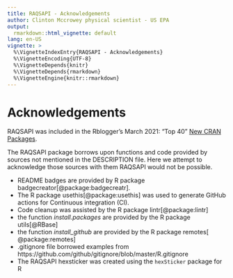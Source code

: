 ---
title: RAQSAPI - Acknowledgements
author: Clinton Mccrowey physical scientist - US EPA
output:
  rmarkdown::html_vignette: default
lang: en-US
vignette: >
  %\VignetteIndexEntry{RAQSAPI - Acknowledgements}
  %\VignetteEncoding{UTF-8}
  %\VignetteDepends{knitr}
  %\VignetteDepends{rmarkdown}
  %\VignetteEngine{knitr::rmarkdown}
---

# Acknowledgements
RAQSAPI was included in the Rblogger's  March 2021: “Top 40” [New CRAN Packages](https://www.r-bloggers.com/2021/04/march-2021-top-40-new-cran-packages/).

  The RAQSAPI package borrows upon functions and code provided by sources not
mentioned in the DESCRIPTION file. Here we attempt to acknowledge those sources
with them RAQSAPI would not be possible.

* README badges are provided by R package badgecreator[@package:badgecreatr].
* The R package usethis[@package:usethis] was used to generate GitHub actions
    for Continuous integration (CI).
* Code cleanup was assisted by the R package lintr[@package:lintr]
* the function *install.packages* are provided by the R package utils[@RBase]
* the function *install_github* are provided by the R package remotes[
    @package:remotes]
* .gitignore file borrowed examples from https://github.com/github/gitignore/blob/master/R.gitignore
* The RAQSAPI hexsticker was created using the `hexSticker` package for R
